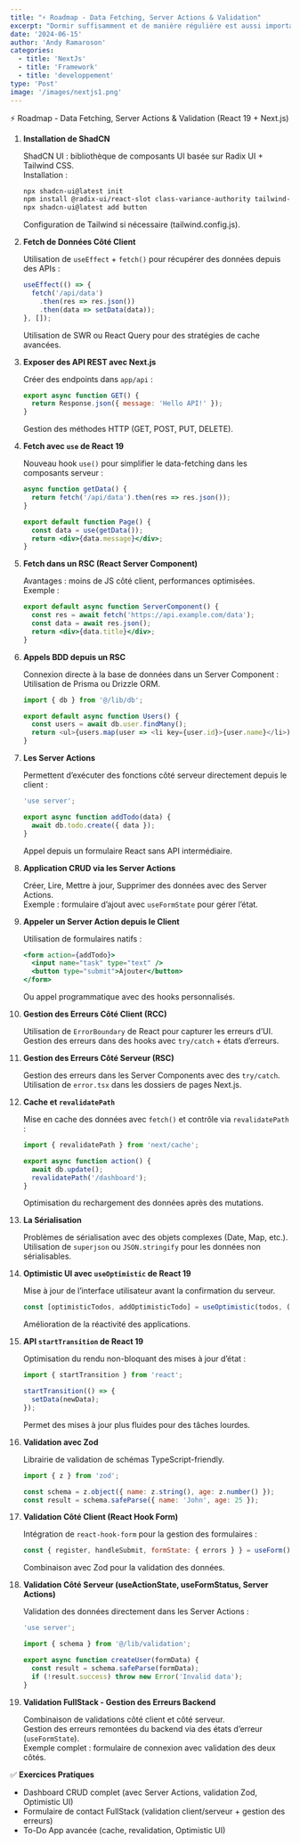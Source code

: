 ```yaml
---
title: "⚡️ Roadmap - Data Fetching, Server Actions & Validation"
excerpt: "Dormir suffisamment et de manière régulière est aussi important que l'entraînement lui-même pour les athlètes de haut niveau."
date: '2024-06-15'
author: 'Andy Ramaroson'
categories:
  - title: 'NextJs'
  - title: 'Framework'
  - title: 'developpement'
type: 'Post'
image: '/images/nextjs1.png'
---
```


⚡️ Roadmap - Data Fetching, Server Actions & Validation (React 19 + Next.js)

1. **Installation de ShadCN**

    ShadCN UI : bibliothèque de composants UI basée sur Radix UI + Tailwind CSS.  
    Installation :
    ```bash
    npx shadcn-ui@latest init
    npm install @radix-ui/react-slot class-variance-authority tailwind-merge
    npx shadcn-ui@latest add button
    ```

    Configuration de Tailwind si nécessaire (tailwind.config.js).

2. **Fetch de Données Côté Client**

    Utilisation de `useEffect` + `fetch()` pour récupérer des données depuis des APIs :
    ```jsx
    useEffect(() => {
      fetch('/api/data')
        .then(res => res.json())
        .then(data => setData(data));
    }, []);
    ```

    Utilisation de SWR ou React Query pour des stratégies de cache avancées.

3. **Exposer des API REST avec Next.js**

    Créer des endpoints dans `app/api` :
    ```js
    export async function GET() {
      return Response.json({ message: 'Hello API!' });
    }
    ```

    Gestion des méthodes HTTP (GET, POST, PUT, DELETE).

4. **Fetch avec `use` de React 19**

    Nouveau hook `use()` pour simplifier le data-fetching dans les composants serveur :
    ```jsx
    async function getData() {
      return fetch('/api/data').then(res => res.json());
    }

    export default function Page() {
      const data = use(getData());
      return <div>{data.message}</div>;
    }
    ```

5. **Fetch dans un RSC (React Server Component)**

    Avantages : moins de JS côté client, performances optimisées.  
    Exemple :
    ```jsx
    export default async function ServerComponent() {
      const res = await fetch('https://api.example.com/data');
      const data = await res.json();
      return <div>{data.title}</div>;
    }
    ```

6. **Appels BDD depuis un RSC**

    Connexion directe à la base de données dans un Server Component :  
    Utilisation de Prisma ou Drizzle ORM.
    ```js
    import { db } from '@/lib/db';

    export default async function Users() {
      const users = await db.user.findMany();
      return <ul>{users.map(user => <li key={user.id}>{user.name}</li>)}</ul>;
    }
    ```

7. **Les Server Actions**

    Permettent d’exécuter des fonctions côté serveur directement depuis le client :
    ```js
    'use server';

    export async function addTodo(data) {
      await db.todo.create({ data });
    }
    ```

    Appel depuis un formulaire React sans API intermédiaire.

8. **Application CRUD via les Server Actions**

    Créer, Lire, Mettre à jour, Supprimer des données avec des Server Actions.  
    Exemple : formulaire d’ajout avec `useFormState` pour gérer l’état.

9. **Appeler un Server Action depuis le Client**

    Utilisation de formulaires natifs :
    ```jsx
    <form action={addTodo}>
      <input name="task" type="text" />
      <button type="submit">Ajouter</button>
    </form>
    ```

    Ou appel programmatique avec des hooks personnalisés.

10. **Gestion des Erreurs Côté Client (RCC)**

    Utilisation de `ErrorBoundary` de React pour capturer les erreurs d’UI.  
    Gestion des erreurs dans des hooks avec `try/catch` + états d’erreurs.

11. **Gestion des Erreurs Côté Serveur (RSC)**

    Gestion des erreurs dans les Server Components avec des `try/catch`.  
    Utilisation de `error.tsx` dans les dossiers de pages Next.js.

12. **Cache et `revalidatePath`**

    Mise en cache des données avec `fetch()` et contrôle via `revalidatePath` :
    ```js
    import { revalidatePath } from 'next/cache';

    export async function action() {
      await db.update();
      revalidatePath('/dashboard');
    }
    ```

    Optimisation du rechargement des données après des mutations.

13. **La Sérialisation**

    Problèmes de sérialisation avec des objets complexes (Date, Map, etc.).  
    Utilisation de `superjson` ou `JSON.stringify` pour les données non sérialisables.

14. **Optimistic UI avec `useOptimistic` de React 19**

    Mise à jour de l’interface utilisateur avant la confirmation du serveur.
    ```jsx
    const [optimisticTodos, addOptimisticTodo] = useOptimistic(todos, (state, newTodo) => [...state, newTodo]);
    ```

    Amélioration de la réactivité des applications.

15. **API `startTransition` de React 19**

    Optimisation du rendu non-bloquant des mises à jour d’état :
    ```jsx
    import { startTransition } from 'react';

    startTransition(() => {
      setData(newData);
    });
    ```

    Permet des mises à jour plus fluides pour des tâches lourdes.

16. **Validation avec Zod**

    Librairie de validation de schémas TypeScript-friendly.
    ```js
    import { z } from 'zod';

    const schema = z.object({ name: z.string(), age: z.number() });
    const result = schema.safeParse({ name: 'John', age: 25 });
    ```

17. **Validation Côté Client (React Hook Form)**

    Intégration de `react-hook-form` pour la gestion des formulaires :
    ```jsx
    const { register, handleSubmit, formState: { errors } } = useForm();
    ```

    Combinaison avec Zod pour la validation des données.

18. **Validation Côté Serveur (useActionState, useFormStatus, Server Actions)**

    Validation des données directement dans les Server Actions :
    ```js
    'use server';

    import { schema } from '@/lib/validation';

    export async function createUser(formData) {
      const result = schema.safeParse(formData);
      if (!result.success) throw new Error('Invalid data');
    }
    ```

19. **Validation FullStack - Gestion des Erreurs Backend**

    Combinaison de validations côté client et côté serveur.  
    Gestion des erreurs remontées du backend via des états d’erreur (`useFormState`).  
    Exemple complet : formulaire de connexion avec validation des deux côtés.

✅ **Exercices Pratiques**

- Dashboard CRUD complet (avec Server Actions, validation Zod, Optimistic UI)
- Formulaire de contact FullStack (validation client/serveur + gestion des erreurs)
- To-Do App avancée (cache, revalidation, Optimistic UI)
